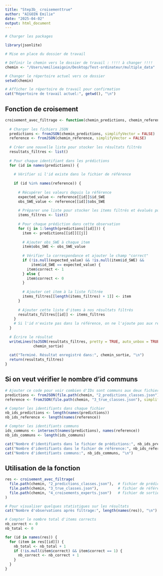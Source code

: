 ```yaml
---
title: "Step3b_ croisementtrue"
author: "AIGOIN Emilie"
date: "2025-04-02"
output: html_document
---
```


```r

# Charger les packages

library(jsonlite)

```

```r

# Mise en place du dossier de travail

# Définir le chemin vers le dossier de travail : !!!! à changer !!!!
chemin <- "/Users/emilieaigoin/Desktop/Test-ordinateur/multiple_data"

# Changer le répertoire actuel vers ce dossier
setwd(chemin)

# Afficher le répertoire de travail pour confirmation
cat("Répertoire de travail actuel:", getwd(), "\n")

```

## Fonction de croisement

```r

croisement_avec_filtrage <- function(chemin_predictions, chemin_reference, chemin_sortie) {
  
  # Charger les fichiers JSON
  predictions <- fromJSON(chemin_predictions, simplifyVector = FALSE)
  reference <- fromJSON(chemin_reference, simplifyVector = FALSE)
  
  # Créer une nouvelle liste pour stocker les résultats filtrés
  resultats_filtres <- list()
  
  # Pour chaque identifiant dans les prédictions
  for (id in names(predictions)) {
    
    # Vérifier si l'id existe dans le fichier de référence
    
    if (id %in% names(reference)) {
      
      # Récupérer les valeurs depuis la référence
      expected_value <- reference[[id]]$id_SWE
      obs_SWE_value <- reference[[id]]$obs_SWE
      
      # Préparer une liste pour stocker les items filtrés et évalués pour cet id
      items_filtres <- list()
      
      # Pour chaque prédiction dans cette observation
      for (j in 1:length(predictions[[id]])) {
        item <- predictions[[id]][[j]]
        
        # Ajouter obs_SWE à chaque item
        item$obs_SWE <- obs_SWE_value
        
        # Vérifier la correspondance et ajouter le champ "correct"
        if (!is.null(expected_value) && !is.null(item$id_SWE) && 
            item$id_SWE == expected_value) {
          item$correct <- 1
        } else {
          item$correct <- 0
        }
        
        # Ajouter cet item à la liste filtrée
        items_filtres[[length(items_filtres) + 1]] <- item
      }
      
      # Ajouter cette liste d'items à nos résultats filtrés
      resultats_filtres[[id]] <- items_filtres
    }
    # Si l'id n'existe pas dans la référence, on ne l'ajoute pas aux résultats filtrés
  }
  
  # Écrire le résultat
  writeLines(toJSON(resultats_filtres, pretty = TRUE, auto_unbox = TRUE),
             chemin_sortie)
  
  cat("Terminé. Résultat enregistré dans:", chemin_sortie, "\n")
  return(resultats_filtres)
}

```

## Si on veut vérifier le nombre d'id communs 

```r

# Ajouter ce code pour voir combien d'IDs sont communs aux deux fichiers
predictions <- fromJSON(file.path(chemin, "2_predictions_classes.json"), simplifyVector = FALSE)
reference <- fromJSON(file.path(chemin, "3_true_classes.json"), simplifyVector = FALSE)

# Compter les identifiants dans chaque fichier
nb_ids_predictions <- length(names(predictions))
nb_ids_reference <- length(names(reference))

# Compter les identifiants communs
ids_communs <- intersect(names(predictions), names(reference))
nb_ids_communs <- length(ids_communs)

cat("Nombre d'identifiants dans le fichier de prédictions:", nb_ids_predictions, "\n")
cat("Nombre d'identifiants dans le fichier de référence:", nb_ids_reference, "\n")
cat("Nombre d'identifiants communs:", nb_ids_communs, "\n")

```


## Utilisation de la fonction 

```r

res <- croisement_avec_filtrage(
  file.path(chemin, "2_predictions_classes.json"),  # fichier de prédictions
  file.path(chemin, "3_true_classes.json"),         # fichier de référence
  file.path(chemin, "4_croisements_experts.json")   # fichier de sortie
)

# Pour visualiser quelques statistiques sur les résultats
cat("Nombre d'observations après filtrage:", length(names(res)), "\n")

# Compter le nombre total d'items corrects
nb_correct <- 0
nb_total <- 0

for (id in names(res)) {
  for (item in res[[id]]) {
    nb_total <- nb_total + 1
    if (!is.null(item$correct) && item$correct == 1) {
      nb_correct <- nb_correct + 1
    }
  }
}

```















